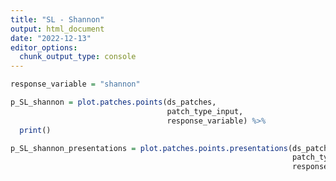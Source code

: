 ```yaml
---
title: "SL - Shannon"
output: html_document
date: "2022-12-13"
editor_options: 
  chunk_output_type: console
---
```


```r
response_variable = "shannon"
```

```r
p_SL_shannon = plot.patches.points(ds_patches, 
                                   patch_type_input,
                                   response_variable) %>%
  print()

p_SL_shannon_presentations = plot.patches.points.presentations(ds_patches,
                                                               patch_type_input,
                                                               response_variable)
```